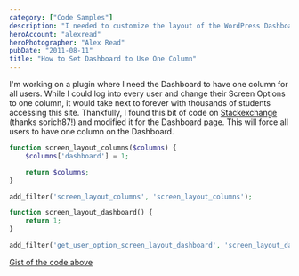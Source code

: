 ```yaml
---
category: ["Code Samples"]
description: "I needed to customize the layout of the WordPress Dashboard for every user. Thankfully, there hooks and filters that make it easy."
heroAccount: "alexread"
heroPhotographer: "Alex Read"
pubDate: "2011-08-11"
title: "How to Set Dashboard to Use One Column"
---
```


I'm working on a plugin where I need the Dashboard to have one column for all users. While I could log into every user and change their Screen Options to one column, it would take next to forever with thousands of students accessing this site. Thankfully, I found this bit of code on [Stackexchange](https://wordpress.stackexchange.com/questions/4552/how-do-i-force-a-single-column-layout-in-screen-layout) (thanks sorich87!) and modified it for the Dashboard page. This will force all users to have one column on the Dashboard.

```php
function screen_layout_columns($columns) {
    $columns['dashboard'] = 1;

    return $columns;
}

add_filter('screen_layout_columns', 'screen_layout_columns');

function screen_layout_dashboard() {
    return 1;
}

add_filter('get_user_option_screen_layout_dashboard', 'screen_layout_dashboard');
```

[Gist of the code above](https://gist.github.com/slushman/dafa494f9d76ce4252b5)
